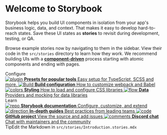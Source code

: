 
<Meta title='Example/Introduction' />

<style>{`
  .subheading {
    --mediumdark: '#999999';
    font-weight: 900;
    font-size: 13px;
    color: #999;
    letter-spacing: 6px;
    line-height: 24px;
    text-transform: uppercase;
    margin-bottom: 12px;
    margin-top: 40px;
  }

  .link-list {
    display: grid;
    grid-template-columns: 1fr;
    grid-template-rows: 1fr 1fr;
    row-gap: 10px;
  }

  @media (min-width: 620px) {
    .link-list {
      row-gap: 20px;
      column-gap: 20px;
      grid-template-columns: 1fr 1fr;
    }
  }

  @media all and (-ms-high-contrast:none) {
  .link-list {
      display: -ms-grid;
      -ms-grid-columns: 1fr 1fr;
      -ms-grid-rows: 1fr 1fr;
    }
  }

  .link-item {
    display: block;
    padding: 20px 30px 20px 15px;
    border: 1px solid #00000010;
    border-radius: 5px;
    transition: background 150ms ease-out, border 150ms ease-out, transform 150ms ease-out;
    color: #333333;
    display: flex;
    align-items: flex-start;
  }

  .link-item:hover {
    border-color: #1EA7FD50;
    transform: translate3d(0, -3px, 0);
    box-shadow: rgba(0, 0, 0, 0.08) 0 3px 10px 0;
  }

  .link-item:active {
    border-color: #1EA7FD;
    transform: translate3d(0, 0, 0);
  }

  .link-item strong {
    font-weight: 700;
    display: block;
    margin-bottom: 2px;
  }
  
  .link-item img {
    height: 40px;
    width: 40px;
    margin-right: 15px;
    flex: none;
  }

  .link-item span {
    font-size: 14px;
    line-height: 20px;
  }

  .tip {
    display: inline-block;
    border-radius: 1em;
    font-size: 11px;
    line-height: 12px;
    font-weight: 700;
    background: #E7FDD8;
    color: #66BF3C;
    padding: 4px 12px;
    margin-right: 10px;
    vertical-align: top;
  }

  .tip-wrapper {
    font-size: 13px;
    line-height: 20px;
    margin-top: 40px;
    margin-bottom: 40px;
  }

  .tip-wrapper code {
    font-size: 12px;
    display: inline-block;
  }

  
`}</style>

# Welcome to Storybook

Storybook helps you build UI components in isolation from your app's business logic, data, and context.
That makes it easy to develop hard-to-reach states. Save these UI states as **stories** to revisit during development, testing, or QA.

Browse example stories now by navigating to them in the sidebar.
View their code in the `src/stories` directory to learn how they work.
We recommend building UIs with a [**component-driven**](https://componentdriven.org) process starting with atomic components and ending with pages.

<div className='subheading'>Configure</div>

<div className='link-list'>
    <a className='link-item' href='https://storybook.js.org/docs/react/addons/addon-types' target='_blank'>
        <img src={Plugin} alt='plugin' />
        <span>
            <strong>Presets for popular tools</strong>
            Easy setup for TypeScript, SCSS and more.
        </span>
    </a>
    <a className='link-item' href='https://storybook.js.org/docs/react/configure/webpack' target='_blank'>
        <img src={StackAlt} alt='Build' />
        <span>
            <strong>Build configuration</strong>
            How to customize webpack and Babel
        </span>
    </a>
    <a className='link-item' href='https://storybook.js.org/docs/react/configure/styling-and-css' target='_blank'>
        <img src={Colors} alt='colors' />
        <span>
            <strong>Styling</strong>
            How to load and configure CSS libraries
        </span>
    </a>
    <a
        className='link-item'
        href='https://storybook.js.org/docs/react/get-started/setup#configure-storybook-for-your-stack'
        target='_blank'
    >
        <img src={Flow} alt='flow' />
        <span>
            <strong>Data</strong>
            Providers and mocking for data libraries
        </span>
    </a>
</div>

<div className='subheading'>Learn</div>

<div className='link-list'>
    <a className='link-item' href='https://storybook.js.org/docs' target='_blank'>
        <img src={Repo} alt='repo' />
        <span>
            <strong>Storybook documentation</strong>
            Configure, customize, and extend
        </span>
    </a>
    <a className='link-item' href='https://www.learnstorybook.com' target='_blank'>
        <img src={Direction} alt='direction' />
        <span>
            <strong>In-depth guides</strong>
            Best practices from leading teams
        </span>
    </a>
    <a className='link-item' href='https://github.com/storybookjs/storybook' target='_blank'>
        <img src={Code} alt='code' />
        <span>
            <strong>GitHub project</strong>
            View the source and add issues
        </span>
    </a>
    <a className='link-item' href='https://discord.gg/storybook' target='_blank'>
        <img src={Comments} alt='comments' />
        <span>
            <strong>Discord chat</strong>
            Chat with maintainers and the community
        </span>
    </a>
</div>

<div className='tip-wrapper'>
    <span className='tip'>Tip</span>Edit the Markdown in <code>src/stories/Introduction.stories.mdx</code>
</div>
